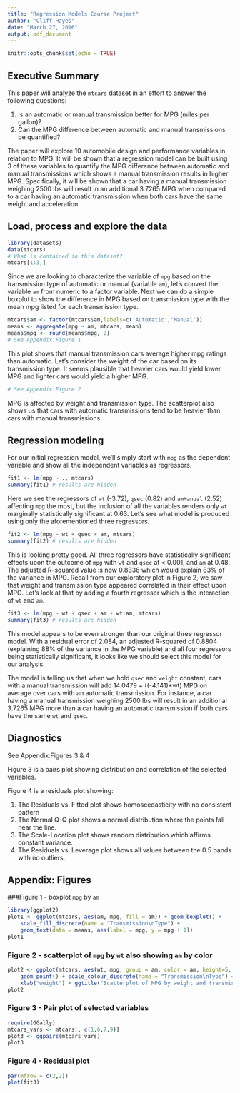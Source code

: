 ```yaml
---
title: "Regression Models Course Project"
author: "Cliff Hayes"
date: "March 27, 2016"
output: pdf_document
---
```

```r
knitr::opts_chunk$set(echo = TRUE)
```
## Executive Summary
This paper will analyze the `mtcars` dataset in an effort to answer the following questions:

1. Is an automatic or manual transmission better for MPG (miles per gallon)?
2. Can the MPG difference between automatic and manual transmissions be quantified?

The paper will explore 10 automobile design and performance variables in relation to MPG. It will be shown that a regression model can be built using 3 of these variables to quantify the MPG difference between automatic and manual transmissions which shows a manual transmission results in higher MPG. Specifically, it will be shown that a car having a manual transmission weighing 2500 lbs will result in an additional 3.7265 MPG when compared to a car having an automatic transmission when both cars have the same weight and acceleration.

## Load, process and explore the data
```r
library(datasets)
data(mtcars)
# What is contained in this dataset?
mtcars[1:3,]
```
Since we are looking to characterize the variable of `mpg` based on the transmission type of automatic or manual (variable `am`), let's convert the variable `am` from numeric to a factor variable. Next we can do a simple boxplot to show the difference in MPG based on transmission type with the mean mpg listed for each transmission type.
```r
mtcars$am <- factor(mtcars$am,labels=c('Automatic','Manual'))
means <- aggregate(mpg ~ am, mtcars, mean)
means$mpg <- round(means$mpg, 2)
# See Appendix:Figure 1
```
This plot shows that manual transmission cars average higher mpg ratings than automatic. Let's consider the weight of the car based on its transmission type. It seems plausible that heavier cars would yield lower MPG and lighter cars would yield a higher MPG.
```r
# See Appendix:Figure 2
```
MPG is affected by weight and transmission type. The scatterplot also shows us that cars with automatic transmissions tend to be heavier than cars with manual transmissions.

## Regression modeling
For our initial regression model, we'll simply start with `mpg` as the dependent variable and show all the independent variables as regressors.
```r
fit1 <- lm(mpg ~ ., mtcars)
summary(fit1) # results are hidden
```
Here we see the regressors of `wt` (-3.72), `qsec` (0.82) and `amManual` (2.52) affecting `mpg` the most, but the inclusion of all the variables renders only `wt` marginally statistically significant at 0.63. Let's see what model is produced using only the aforementioned three regressors.
```r
fit2 <- lm(mpg ~ wt + qsec + am, mtcars)
summary(fit2) # results are hidden
```
This is looking pretty good. All three regressors have statistically significant effects upon the outcome of `mpg` with `wt` and `qsec` at < 0.001, and `am` at 0.48. The adjusted R-squared value is now 0.8336 which would explain 83% of the variance in MPG. Recall from our exploratory plot in Figure 2, we saw that weight and transmission type appeared correlated in their effect upon MPG. Let's look at that by adding a fourth regressor which is the interaction of `wt` and `am`.
```r
fit3 <- lm(mpg ~ wt + qsec + am + wt:am, mtcars)
summary(fit3) # results are hidden
``` 
This model appears to be even stronger than our original three regressor model. With a residual error of 2.084, an adjusted R-squared of 0.8804 (explaining 88% of the variance in the MPG variable) and all four regressors being statistically significant, it looks like we should select this model for our analysis.

The model is telling us that when we hold `qsec` and `weight` constant, cars with a manual transmission will add 14.0479 + ((-4.141)*wt) MPG on average over cars with an automatic transmission. For instance, a car having a manual transmission weighing 2500 lbs will result in an additional 3.7265 MPG more than a car having an automatic transmission if both cars have the same `wt` and `qsec`.

## Diagnostics
See Appendix:Figures 3 & 4

Figure 3 is a pairs plot showing distribution and correlation of the selected variables.

Figure 4 is a residuals plot showing:

1. The Residuals vs. Fitted plot shows homoscedasticity with no consistent pattern
2. The Normal Q-Q plot shows a normal distribution where the points fall near the line.
3. The Scale-Location plot shows random distribution which affirms constant variance.
4. The Residuals vs. Leverage plot shows all values between the 0.5 bands with no outliers.

\newpage

## Appendix: Figures
###Figure 1 - boxplot `mpg` by `am`
```r
library(ggplot2)
plot1 <- ggplot(mtcars, aes(am, mpg, fill = am)) + geom_boxplot() +
    scale_fill_discrete(name = "Transmission\nType") +
    geom_text(data = means, aes(label = mpg, y = mpg + 1))
plot1
```

### Figure 2 - scatterplot of `mpg` by `wt` also showing `am` by color
```r
plot2 <- ggplot(mtcars, aes(wt, mpg, group = am, color = am, height=5, width=5)) +
    geom_point() + scale_colour_discrete(name = "Transmission\nType") +
    xlab("weight") + ggtitle("Scatterplot of MPG by weight and transmission type")
plot2
```  

\newpage

### Figure 3 - Pair plot of selected variables
```r
require(GGally)
mtcars_vars <- mtcars[, c(1,6,7,9)]
plot3 <- ggpairs(mtcars_vars)
plot3
```

\newpage

### Figure 4 - Residual plot
```r
par(mfrow = c(2,2))
plot(fit3)
```
